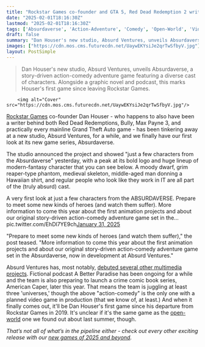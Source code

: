 ```yaml
---
title: "Rockstar Games co-founder and GTA 5, Red Dead Redemption 2 writer Dan Houser's new studio shows off its 'story-driven action-comedy'"
date: "2025-02-01T18:16:30Z"
lastmod: "2025-02-01T18:16:30Z"
tags: ['Absurdaverse', 'Action-Adventure', 'Comedy', 'Open-World', 'Video Game', 'PC', 'Consoles', 'Rockstar Games', 'Dan Houser']
draft: false
summary: "Dan Houser's new studio, Absurd Ventures, unveils Absurdaverse, a story-driven action-comedy adventure game featuring a diverse cast of characters.  Alongside a graphic novel and podcast, this marks Houser's first game since leaving Rockstar Games."
images: ["https://cdn.mos.cms.futurecdn.net/UaywEKYsiJe2qrTwSfbyV.jpg"]
layout: PostSimple
---
```

> Dan Houser's new studio, Absurd Ventures, unveils Absurdaverse, a story-driven action-comedy adventure game featuring a diverse cast of characters.  Alongside a graphic novel and podcast, this marks Houser's first game since leaving Rockstar Games.


        <img alt="Cover" src="https://cdn.mos.cms.futurecdn.net/UaywEKYsiJe2qrTwSfbyV.jpg"/>
        
[Rockstar Games](https://www.gamesradar.com/tag/rockstar-games/) co-founder Dan Houser - who happens to also have been a writer behind both Red Dead Redemptions, Bully, Max Payne 3, and practically every mainline Grand Theft Auto game - has been tinkering away at a new studio, Absurd Ventures, for a while, and we finally have our first look at its new game series, Absurdaverse.

The studio announced the project and showed "just a few characters from the Absurdaverse" yesterday, with a peak at its bold logo and huge lineup of modern-fantasy character that you can see below. A moody dwarf, grim reaper-type phantom, medieval skeleton, middle-aged man donning a Hawaiian shirt, and regular people who look like they work in IT are all part of the (truly absurd) cast.

A very first look at just a few characters from the ABSURDAVERSE. Prepare to meet some new kinds of heroes (and watch them suffer). More information to come this year about the first animation projects and about our original story-driven action-comedy adventure game set in the… pic.twitter.com/EhDl7YE9ch[January 31, 2025](https://twitter.com/AbsurdVentures/status/1885327495442162067)

"Prepare to meet some new kinds of heroes (and watch them suffer)," the post teased. "More information to come this year about the first animation projects and about our original story-driven action-comedy adventure game set in the Absurdaverse, now in development at Absurd Ventures."

Absurd Ventures has, most notably, [debuted several other multimedia projects](https://www.gamesradar.com/rockstar-co-founder-and-gta-lead-writers-new-project-kicks-off-with-a-graphic-novel-and-podcast-series-not-a-video-game/). Fictional podcast A Better Paradise has been ongoing for a while and the team is also preparing to launch a crime comic book series, American Caper, later this year. That means the team is juggling at least three 'universes,' though the above "action-comedy" is the only one with a planned video game in production (that we know of, at least.) And when it finally comes out, it'll be Dan Houser's first game since his departure from Rockstar Games in 2019. It's unclear if it's the same game as the [open-world](https://www.gamesradar.com/games/open-world/rockstar-co-founder-and-former-gta-lead-dan-houser-is-making-an-open-world-action-adventure-game-of-his-own-at-his-new-studio/) one we found out about last summer, though.

*That’s not all of what’s in the pipeline either - check out every other exciting release with our *[<em>new games of 2025 and beyond</em>](https://www.gamesradar.com/video-game-release-dates/)*.* 
        